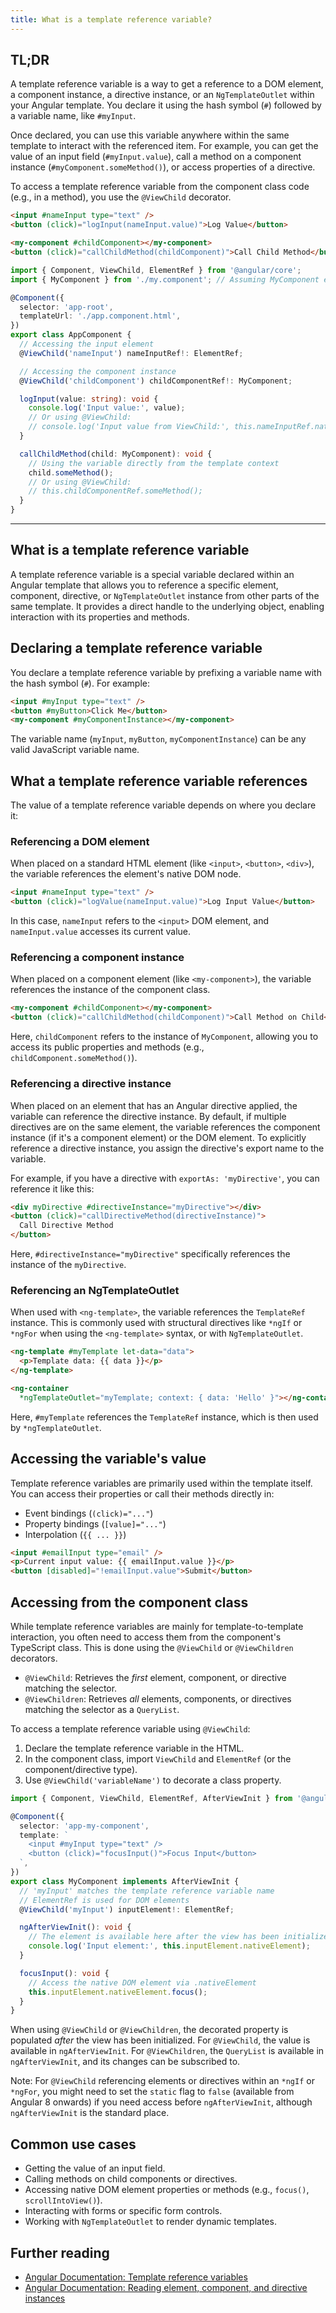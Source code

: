 ```yaml
---
title: What is a template reference variable?
---
```


## TL;DR

A template reference variable is a way to get a reference to a DOM element, a component instance, a directive instance, or an `NgTemplateOutlet` within your Angular template. You declare it using the hash symbol (`#`) followed by a variable name, like `#myInput`.

Once declared, you can use this variable anywhere within the same template to interact with the referenced item. For example, you can get the value of an input field (`#myInput.value`), call a method on a component instance (`#myComponent.someMethod()`), or access properties of a directive.

To access a template reference variable from the component class code (e.g., in a method), you use the `@ViewChild` decorator.

```html
<input #nameInput type="text" />
<button (click)="logInput(nameInput.value)">Log Value</button>

<my-component #childComponent></my-component>
<button (click)="callChildMethod(childComponent)">Call Child Method</button>
```

```typescript
import { Component, ViewChild, ElementRef } from '@angular/core';
import { MyComponent } from './my.component'; // Assuming MyComponent exists

@Component({
  selector: 'app-root',
  templateUrl: './app.component.html',
})
export class AppComponent {
  // Accessing the input element
  @ViewChild('nameInput') nameInputRef!: ElementRef;

  // Accessing the component instance
  @ViewChild('childComponent') childComponentRef!: MyComponent;

  logInput(value: string): void {
    console.log('Input value:', value);
    // Or using @ViewChild:
    // console.log('Input value from ViewChild:', this.nameInputRef.nativeElement.value);
  }

  callChildMethod(child: MyComponent): void {
    // Using the variable directly from the template context
    child.someMethod();
    // Or using @ViewChild:
    // this.childComponentRef.someMethod();
  }
}
```

---

## What is a template reference variable

A template reference variable is a special variable declared within an Angular template that allows you to reference a specific element, component, directive, or `NgTemplateOutlet` instance from other parts of the same template. It provides a direct handle to the underlying object, enabling interaction with its properties and methods.

## Declaring a template reference variable

You declare a template reference variable by prefixing a variable name with the hash symbol (`#`). For example:

```html
<input #myInput type="text" />
<button #myButton>Click Me</button>
<my-component #myComponentInstance></my-component>
```

The variable name (`myInput`, `myButton`, `myComponentInstance`) can be any valid JavaScript variable name.

## What a template reference variable references

The value of a template reference variable depends on where you declare it:

### Referencing a DOM element

When placed on a standard HTML element (like `<input>`, `<button>`, `<div>`), the variable references the element's native DOM node.

```html
<input #nameInput type="text" />
<button (click)="logValue(nameInput.value)">Log Input Value</button>
```

In this case, `nameInput` refers to the `<input>` DOM element, and `nameInput.value` accesses its current value.

### Referencing a component instance

When placed on a component element (like `<my-component>`), the variable references the instance of the component class.

```html
<my-component #childComponent></my-component>
<button (click)="callChildMethod(childComponent)">Call Method on Child</button>
```

Here, `childComponent` refers to the instance of `MyComponent`, allowing you to access its public properties and methods (e.g., `childComponent.someMethod()`).

### Referencing a directive instance

When placed on an element that has an Angular directive applied, the variable can reference the directive instance. By default, if multiple directives are on the same element, the variable references the component instance (if it's a component element) or the DOM element. To explicitly reference a directive instance, you assign the directive's export name to the variable.

For example, if you have a directive with `exportAs: 'myDirective'`, you can reference it like this:

```html
<div myDirective #directiveInstance="myDirective"></div>
<button (click)="callDirectiveMethod(directiveInstance)">
  Call Directive Method
</button>
```

Here, `#directiveInstance="myDirective"` specifically references the instance of the `myDirective`.

### Referencing an NgTemplateOutlet

When used with `<ng-template>`, the variable references the `TemplateRef` instance. This is commonly used with structural directives like `*ngIf` or `*ngFor` when using the `<ng-template>` syntax, or with `NgTemplateOutlet`.

```html
<ng-template #myTemplate let-data="data">
  <p>Template data: {{ data }}</p>
</ng-template>

<ng-container
  *ngTemplateOutlet="myTemplate; context: { data: 'Hello' }"></ng-container>
```

Here, `#myTemplate` references the `TemplateRef` instance, which is then used by `*ngTemplateOutlet`.

## Accessing the variable's value

Template reference variables are primarily used within the template itself. You can access their properties or call their methods directly in:

- Event bindings (`(click)="..."`)
- Property bindings (`[value]="..."`)
- Interpolation (`{{ ... }}`)

```html
<input #emailInput type="email" />
<p>Current input value: {{ emailInput.value }}</p>
<button [disabled]="!emailInput.value">Submit</button>
```

## Accessing from the component class

While template reference variables are mainly for template-to-template interaction, you often need to access them from the component's TypeScript class. This is done using the `@ViewChild` or `@ViewChildren` decorators.

- `@ViewChild`: Retrieves the _first_ element, component, or directive matching the selector.
- `@ViewChildren`: Retrieves _all_ elements, components, or directives matching the selector as a `QueryList`.

To access a template reference variable using `@ViewChild`:

1.  Declare the template reference variable in the HTML.
2.  In the component class, import `ViewChild` and `ElementRef` (or the component/directive type).
3.  Use `@ViewChild('variableName')` to decorate a class property.

```typescript
import { Component, ViewChild, ElementRef, AfterViewInit } from '@angular/core';

@Component({
  selector: 'app-my-component',
  template: `
    <input #myInput type="text" />
    <button (click)="focusInput()">Focus Input</button>
  `,
})
export class MyComponent implements AfterViewInit {
  // 'myInput' matches the template reference variable name
  // ElementRef is used for DOM elements
  @ViewChild('myInput') inputElement!: ElementRef;

  ngAfterViewInit(): void {
    // The element is available here after the view has been initialized
    console.log('Input element:', this.inputElement.nativeElement);
  }

  focusInput(): void {
    // Access the native DOM element via .nativeElement
    this.inputElement.nativeElement.focus();
  }
}
```

When using `@ViewChild` or `@ViewChildren`, the decorated property is populated _after_ the view has been initialized. For `@ViewChild`, the value is available in `ngAfterViewInit`. For `@ViewChildren`, the `QueryList` is available in `ngAfterViewInit`, and its changes can be subscribed to.

Note: For `@ViewChild` referencing elements or directives within an `*ngIf` or `*ngFor`, you might need to set the `static` flag to `false` (available from Angular 8 onwards) if you need access before `ngAfterViewInit`, although `ngAfterViewInit` is the standard place.

## Common use cases

- Getting the value of an input field.
- Calling methods on child components or directives.
- Accessing native DOM element properties or methods (e.g., `focus()`, `scrollIntoView()`).
- Interacting with forms or specific form controls.
- Working with `NgTemplateOutlet` to render dynamic templates.

## Further reading

- [Angular Documentation: Template reference variables](https://angular.dev/guide/templates/reference-variables)
- [Angular Documentation: Reading element, component, and directive instances](https://angular.dev/guide/components/view-children)
